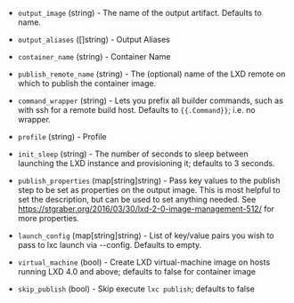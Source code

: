 <!-- Code generated from the comments of the Config struct in builder/lxd/config.go; DO NOT EDIT MANUALLY -->

- `output_image` (string) - The name of the output artifact. Defaults to
  name.

- `output_aliases` ([]string) - Output Aliases

- `container_name` (string) - Container Name

- `publish_remote_name` (string) - The (optional) name of the LXD remote on which to publish the
  container image.

- `command_wrapper` (string) - Lets you prefix all builder commands, such as
  with ssh for a remote build host. Defaults to `{{.Command}}`; i.e. no
  wrapper.

- `profile` (string) - Profile

- `init_sleep` (string) - The number of seconds to sleep between launching
  the LXD instance and provisioning it; defaults to 3 seconds.

- `publish_properties` (map[string]string) - Pass key values to the publish
  step to be set as properties on the output image. This is most helpful to
  set the description, but can be used to set anything needed. See
  https://stgraber.org/2016/03/30/lxd-2-0-image-management-512/
  for more properties.

- `launch_config` (map[string]string) - List of key/value pairs you wish to
  pass to lxc launch via --config. Defaults to empty.

- `virtual_machine` (bool) - Create LXD virtual-machine image on hosts running LXD 4.0 and above; defaults to false for container image

- `skip_publish` (bool) - Skip execute `lxc publish`; defaults to false

<!-- End of code generated from the comments of the Config struct in builder/lxd/config.go; -->
